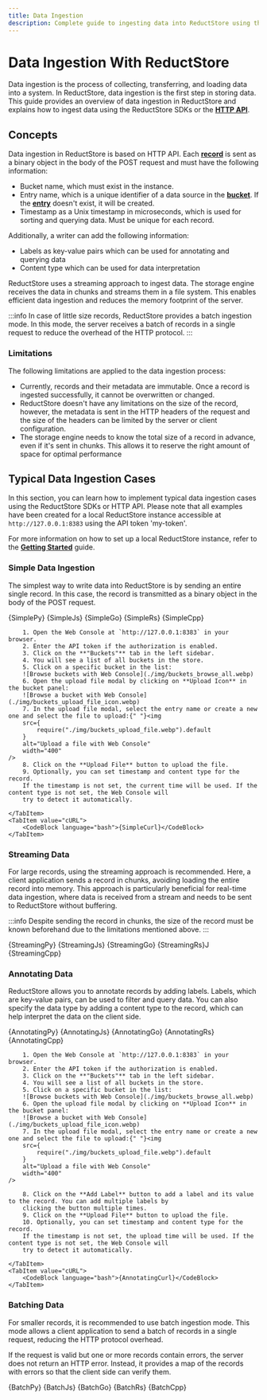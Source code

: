 ```yaml
---
title: Data Ingestion
description: Complete guide to ingesting data into ReductStore using the SDKs or HTTP API.
---
```



<head>
  <link
    rel="canonical"
    href="https://www.reduct.store/docs/guides/data-ingestion"
  />
</head>

# Data Ingestion With ReductStore

Data ingestion is the process of collecting, transferring, and loading data into a system. In ReductStore, data ingestion is the first step in storing data. This guide provides an overview of data ingestion in ReductStore and explains how to ingest data using the ReductStore SDKs or the **[HTTP API](../glossary#http-api)**.

## Concepts

Data ingestion in ReductStore is based on HTTP API. Each **[record](../glossary#record)** is sent as a binary object in the body of the POST request
and must have the following information:

- Bucket name, which must exist in the instance.
- Entry name, which is a unique identifier of a data source in the **[bucket](../glossary#bucket)**. If the **[entry](../glossary#entry)** doesn't exist, it will be created.
- Timestamp as a Unix timestamp in microseconds, which is used for sorting and querying data. Must be unique for each record.

Additionally, a writer can add the following information:

- Labels as key-value pairs which can be used for annotating and querying data
- Content type which can be used for data interpretation

ReductStore uses a streaming approach to ingest data. The storage engine receives the data in chunks and streams them in a file system. This enables efficient data ingestion and reduces the memory footprint of the server.

:::info
In case of little size records, ReductStore provides a batch ingestion mode. In this mode, the server receives a batch of records in a single request to reduce the overhead of the HTTP protocol.
:::

### Limitations

The following limitations are applied to the data ingestion process:

- Currently, records and their metadata are immutable. Once a record is ingested successfully, it cannot be overwritten or changed.
- ReductStore doesn't have any limitations on the size of the record, however, the metadata is sent in the HTTP headers of the request and the size of the headers can be limited by the server or client configuration.
- The storage engine needs to know the total size of a record in advance, even if it's sent in chunks. This allows it to reserve the right amount of space for optimal performance

## Typical Data Ingestion Cases

In this section, you can learn how to implement typical data ingestion cases using the ReductStore SDKs or HTTP API. Please note that all examples have been created for a local ReductStore instance accessible at `http://127.0.0.1:8383` using the API token 'my-token'.

For more information on how to set up a local ReductStore instance, refer to the [**Getting Started**](../getting-started/index.mdx) guide.

### Simple Data Ingestion

The simplest way to write data into ReductStore is by sending an entire single record. In this case, the record is transmitted as a binary object in the body of the POST request.


<Tabs>
    <TabItem value="Python">
        <CodeBlock language="python">{SimplePy}</CodeBlock>
    </TabItem>
    <TabItem value="JavaScript">
        <CodeBlock language="javascript">{SimpleJs}</CodeBlock>
    </TabItem>
    <TabItem value="Go">
        <CodeBlock language="go">{SimpleGo}</CodeBlock>
    </TabItem>
    <TabItem value="Rust">
        <CodeBlock language="rust">{SimpleRs}</CodeBlock>
    </TabItem>
    <TabItem value="C++">
        <CodeBlock language="cpp">{SimpleCpp}</CodeBlock>
    </TabItem>
    <TabItem value="Web Console">

        1. Open the Web Console at `http://127.0.0.1:8383` in your browser.
        2. Enter the API token if the authorization is enabled.
        3. Click on the **"Buckets"** tab in the left sidebar.
        4. You will see a list of all buckets in the store.
        5. Click on a specific bucket in the list:
        ![Browse buckets with Web Console](./img/buckets_browse_all.webp)
        6. Open the upload file modal by clicking on **Upload Icon** in the bucket panel:
        ![Browse a bucket with Web Console](./img/buckets_upload_file_icon.webp)
        7. In the upload file modal, select the entry name or create a new one and select the file to upload:{" "}<img
        src={
            require("./img/buckets_upload_file.webp").default
        }
        alt="Upload a file with Web Console"
        width="400"
    />
        8. Click on the **Upload File** button to upload the file.
        9. Optionally, you can set timestamp and content type for the record.
        If the timestamp is not set, the current time will be used. If the content type is not set, the Web Console will
        try to detect it automatically.

    </TabItem>
    <TabItem value="cURL">
        <CodeBlock language="bash">{SimpleCurl}</CodeBlock>
    </TabItem>

</Tabs>

### Streaming Data

For large records, using the streaming approach is recommended. Here, a client application sends a record in chunks, avoiding loading the entire record into memory. This approach is particularly beneficial for real-time data ingestion, where data is received from a stream and needs to be sent to ReductStore without buffering.

:::info
Despite sending the record in chunks, the size of the record must be known beforehand due to the limitations mentioned above.
:::


<Tabs>
  <TabItem value="Python">
    <CodeBlock language="python">{StreamingPy}</CodeBlock>
  </TabItem>
  <TabItem value="JavaScript">
    <CodeBlock language="javascript">{StreamingJs}</CodeBlock>
  </TabItem>
  <TabItem value="Go">
    <CodeBlock language="go">{StreamingGo}</CodeBlock>
  </TabItem>
  <TabItem value="Rust">
    <CodeBlock language="rust">{StreamingRs}J</CodeBlock>
  </TabItem>
  <TabItem value="C++">
    <CodeBlock language="cpp">{StreamingCpp}</CodeBlock>
  </TabItem>
</Tabs>

### Annotating Data

ReductStore allows you to annotate records by adding labels. Labels, which are key-value pairs, can be used to filter and query data. You can also specify the data type by adding a content type to the record, which can help interpret the data on the client side.


<Tabs>
    <TabItem value="Python">
        <CodeBlock language="python">{AnnotatingPy}</CodeBlock>
    </TabItem>
    <TabItem value="JavaScript">
        <CodeBlock language="javascript">{AnnotatingJs}</CodeBlock>
    </TabItem>
    <TabItem value="Go">
        <CodeBlock language="go">{AnnotatingGo}</CodeBlock>
    </TabItem>
    <TabItem value="Rust">
        <CodeBlock language="rust">{AnnotatingRs}</CodeBlock>
    </TabItem>
    <TabItem value="C++">
        <CodeBlock language="cpp">{AnnotatingCpp}</CodeBlock>
    </TabItem>
    <TabItem value="Web Console">

        1. Open the Web Console at `http://127.0.0.1:8383` in your browser.
        2. Enter the API token if the authorization is enabled.
        3. Click on the **"Buckets"** tab in the left sidebar.
        4. You will see a list of all buckets in the store.
        5. Click on a specific bucket in the list:
        ![Browse buckets with Web Console](./img/buckets_browse_all.webp)
        6. Open the upload file modal by clicking on **Upload Icon** in the bucket panel:
        ![Browse a bucket with Web Console](./img/buckets_upload_file_icon.webp)
        7. In the upload file modal, select the entry name or create a new one and select the file to upload:{" "}<img
        src={
            require("./img/buckets_upload_file.webp").default
        }
        alt="Upload a file with Web Console"
        width="400"
    />

        8. Click on the **Add Label** button to add a label and its value to the record. You can add multiple labels by
        clicking the button multiple times.
        9. Click on the **Upload File** button to upload the file.
        10. Optionally, you can set timestamp and content type for the record.
        If the timestamp is not set, the upload time will be used. If the content type is not set, the Web Console will
        try to detect it automatically.

    </TabItem>
    <TabItem value="cURL">
        <CodeBlock language="bash">{AnnotatingCurl}</CodeBlock>
    </TabItem>

</Tabs>

### Batching Data

For smaller records, it is recommended to use batch ingestion mode. This mode allows a client application to send a batch of records in a single request, reducing the HTTP protocol overhead.

If the request is valid but one or more records contain errors, the server does not return an HTTP error. Instead, it provides a map of the records with errors so that the client side can verify them.


<Tabs>
  <TabItem value="Python">
    <CodeBlock language="python">{BatchPy}</CodeBlock>
  </TabItem>
  <TabItem value="JavaScript">
    <CodeBlock language="javascript">{BatchJs}</CodeBlock>
  </TabItem>
  <TabItem value="Go">
    <CodeBlock language="go">{BatchGo}</CodeBlock>
  </TabItem>
  <TabItem value="Rust">
    <CodeBlock language="rust">{BatchRs}</CodeBlock>
  </TabItem>
  <TabItem value="C++">
    <CodeBlock language="cpp">{BatchCpp}</CodeBlock>
  </TabItem>
</Tabs>
